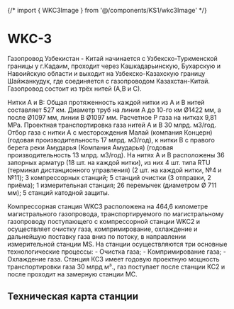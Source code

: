 {/* import { WKC3Image } from '@/components/KS1/wkc3Image' */}


# WKC-3

Газопровод Узбекистан - Китай начинается с Узбекско-Туркменской границы у г.Кадаим, проходит через Кашкадарьинскую, Бухарскую и Навоийскую области и выходит на Узбекско-Казахскую границу Шайжанкудук, где соединяется с газопроводом Казахстан-Китай. Газопровод состоит из трёх нитей (А,В и С).

Нитки А и В: Общая протяженность каждой нитки из А и В нитей составляет 527 км. Диаметр труб на линии А до 10-го км Ø1422 мм, а после Ø1097 мм, линии В Ø1097 мм. Расчетное Р газа на нитках 9,81 MPa. Проектная транспортировка газа нитей А и В 30 млрд. м3/год. Отбор газа с нитки А с месторождения Малай (компания Концерн) (годовая производительность 17 млрд. м3/год), к нитки В с правого берега реки Амударья (Компания Амударья) (годовая производительность 13 млрд. м3/год). На нитях А и В расположены 36 запорных арматур (18 шт. на каждой нитки), из них 4 шт. типа RTU (терминал дистанционного управления) (2 шт. на каждой нитки, №4 и №11); 3 компрессорных станций; 5 станций очистки (3 отправки, 2 приёма); 1 измерительная станция; 26 перемычек (диаметром Ø 711 мм); 5 станций катодной защиты.

Компрессорная станция WKC3 расположена на 464,6 километре магистрального газопровода,
транспортируемого по магистральному газопроводу поступающего с компрессорной станции
WKC2 и осуществляет очистку газа, компримирование, охлаждение и дальнейшую поставку
газа вниз по потоку, в направлении измерительной станции МS. На станции осуществляются
три основные технологические процессы: - Очистка газа; - Компримирование газа; -
Охлаждение газа. Станция КС3 имеет годовую проектную мощность транспортировки газа
30 млрд м³., газ поступает после станции КС2 и после проходит на замерную станции
МС.

## Техническая карта станции

